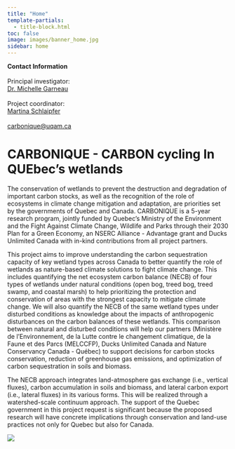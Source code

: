 ```yaml
---
title: "Home"
template-partials:
  - title-block.html
toc: false
image: images/banner_home.jpg
sidebar: home
---
```


::: {.column-margin}
**Contact Information**
<br /><br />
Principal investigator:<br />
[Dr. Michelle Garneau](mailto:garneau.michelle@uqam.ca)
<br /><br />
Project coordinator:<br /> 
[Martina Schlaipfer](mailto:schlaipfer.martina@uqam.ca)
<br /><br />
[carbonique@uqam.ca](mailto:carbonique@uqam.ca)

:::

# CARBONIQUE - CARBON cycling In QUEbec's wetlands

The conservation of wetlands to prevent the destruction and degradation of important carbon stocks, as well as the recognition of the role of ecosystems in climate change mitigation and adaptation, are priorities set by the governments of Quebec and Canada. CARBONIQUE is a 5-year research program, jointly funded by Quebec's Ministry of the Environment and the Fight Against Climate Change, Wildlife and Parks through their 2030 Plan for a Green Economy, an NSERC Alliance - Advantage grant and Ducks Unlimited Canada with in-kind contributions from all project partners.

This project aims to improve understanding the carbon sequestration capacity of key wetland types across
Canada to better quantify the role of wetlands as nature-based climate solutions to fight climate change. This
includes quantifying the net ecosystem carbon balance (NECB) of four types of wetlands under natural
conditions (open bog, treed bog, treed swamp, and coastal marsh) to help prioritizing the protection and
conservation of areas with the strongest capacity to mitigate climate change. We will also quantify the NECB
of the same wetland types under disturbed conditions as knowledge about the impacts of anthropogenic
disturbances on the carbon balances of these wetlands. This comparison between natural and disturbed
conditions will help our partners (Ministère de l'Environnement, de la Lutte contre le changement
climatique, de la Faune et des Parcs (MELCCFP), Ducks Unlimited Canada and Nature Conservancy Canada
- Québec) to support decisions for carbon stocks conservation, reduction of greenhouse gas emissions, and
optimization of carbon sequestration in soils and biomass.

The NECB approach integrates land-atmosphere gas exchange (i.e., vertical fluxes), carbon accumulation in
soils and biomass, and lateral carbon export (i.e., lateral fluxes) in its various forms. This will be realized
through a watershed-scale continuum approach. The support of the Quebec government in this project
request is significant because the proposed research will have concrete implications through conservation and
land-use practices not only for Quebec but also for Canada. 

![](./images/NECB.png){fig-align="center"}
